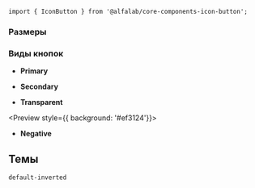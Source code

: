 




<Meta
    title='Компоненты'
    component={IconButton}
/>


<!-- Canvas -->

<Story name='IconButton'>
    <IconButton
        size={select('size', ['xxs', 'xs', 's'], 's')}
        view={select('view', ['primary', 'secondary', 'transparent', 'negative'], 'primary')}
        icon={StarMIcon}
    />
</Story>


<!-- Docs -->

<ComponentHeader
    name='IconButton'
    version={version}
    package='@alfalab/core-components-icon-button'
    stage={2}
    design='https://www.figma.com/file/KlFOLLkKO8rtvvQE3RXuhq/Click-Library?node-id=21264%3A120061'
/>

```tsx
import { IconButton } from '@alfalab/core-components-icon-button';
```

### Размеры

<Preview>
    <Container>
        <Row>
            <Col>
                <IconButton view='primary' size='xxs' icon={StarMIcon} style={{ border: '1px solid rgba(0,0,0,0.1) '}} />
            </Col>
            <Col>
                <IconButton view='primary' size='xs' icon={StarMIcon} style={{ border: '1px solid rgba(0,0,0,0.1) '}} />
            </Col>
            <Col>
                <IconButton view='primary' size='s' icon={StarMIcon} style={{ border: '1px solid rgba(0,0,0,0.1) '}} />
            </Col>
        </Row>
    </Container>
</Preview>

### Виды кнопок

- <b>Primary</b>

<Preview>
    <Container>
        <Row>
            <Col>
                <IconButton view='primary' icon={StarMIcon} />
            </Col>
            <Col>
                <IconButton view='primary' icon={BankAlfaXxlBlackIcon} />
            </Col>
        </Row>
    </Container>
</Preview>

- <b>Secondary</b>

<Preview>
    <Container>
        <Row>
            <Col>
                <IconButton view='secondary' icon={StarMIcon} />
            </Col>
            <Col>
                <IconButton view='secondary' icon={BankAlfaXxlBlackIcon} />
            </Col>
        </Row>
    </Container>
</Preview>

- <b>Transparent</b>

<Preview style={{ background: '#ef3124'}}>
    <Container>
        <Row>
            <Col>
                <IconButton view='transparent' icon={StarMIcon} />
            </Col>
            <Col>
                <IconButton view='transparent' icon={BankAlfaXxlBlackIcon} />
            </Col>
        </Row>
    </Container>
</Preview>

- <b>Negative</b>

<Preview>
    <Container>
        <Row>
            <Col>
                <IconButton view='negative' icon={StarMIcon} />
            </Col>
            <Col>
                <IconButton view='negative' icon={BankAlfaXxlBlackIcon} />
            </Col>
        </Row>
    </Container>
</Preview>

<Props of={IconButton} />

## Темы

`default-inverted`

<div data-theme='default-inverted' style={{padding: '24px', borderRadius: '4px', backgroundColor: '#0b1f35'}}>
    <Container>
        <Row>
            <Col>
                <IconButton view='primary' icon={StarMIcon} />
            </Col>
            <Col>
                <IconButton view='primary' icon={BankAlfaXxlBlackIcon} />
            </Col>
        </Row>
    </Container>
</div>
